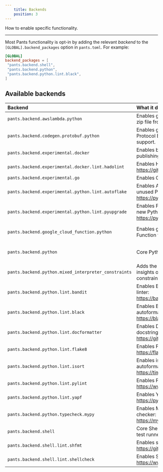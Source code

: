 ```yaml
---
    title: Backends
    position: 3
---
```


How to enable specific functionality.

---

Most Pants functionality is opt-in by adding the relevant _backend_ to the `[GLOBAL].backend_packages` option in `pants.toml`. For example:
```toml title="pants.toml"
[GLOBAL]
backend_packages = [
 "pants.backend.shell",
 "pants.backend.python",
 "pants.backend.python.lint.black",
]
```


## Available backends

| Backend | What it does | Docs |
| :--- | :--- | :--- |
| `pants.backend.awslambda.python` | Enables generating an AWS Lambda zip file from Python code. | [AWS Lambda](doc:awslambda-python) |
| `pants.backend.codegen.protobuf.python` | Enables generating Python from Protocol Buffers. Includes gRPC support. | [Protobuf and gRPC](doc:protobuf) |
| `pants.backend.experimental.docker` | Enables building, running, and publishing Docker images. | [Docker overview](doc:docker) |
| `pants.backend.experimental.docker.lint.hadolint` | Enables Hadolint, a Docker linter: https://github.com/hadolint/hadolint | [Docker overview](doc:docker) |
| `pants.backend.experimental.go` | Enables Go support. | [Go overview](doc:go) |
| `pants.backend.experimental.python.lint.autoflake` | Enables Autoflake, which removes unused Python imports: https://pypi.org/project/autoflake/ | [Linters and formatters](doc:python-linters-and-formatters) |
| `pants.backend.experimental.python.lint.pyupgrade` | Enables Pyupgrade, which upgrades to new Python syntax: https://pypi.org/project/pyupgrade/ | [Linters and formatters](doc:python-linters-and-formatters) |
| `pants.backend.google_cloud_function.python` | Enables generating a Google Cloud Function from Python code. | [Google Cloud Function](doc:google-cloud-function-python) |
| `pants.backend.python` | Core Python support. | [Enabling Python support](doc:python-backend) |
| `pants.backend.python.mixed_interpreter_constraints` | Adds the `py-constraints` goal for insights on Python interpreter constraints. | [Interpreter compatibility](doc:python-interpreter-compatibility) |
| `pants.backend.python.lint.bandit` | Enables Bandit, the Python security linter: https://bandit.readthedocs.io/en/latest/. | [Linters and formatters](doc:python-linters-and-formatters) |
| `pants.backend.python.lint.black` | Enables Black, the Python autoformatter: https://black.readthedocs.io/en/stable/. | [Linters and formatters](doc:python-linters-and-formatters) |
| `pants.backend.python.lint.docformatter` | Enables Docformatter, the Python docstring autoformatter: https://github.com/myint/docformatter. | [Linters and formatters](doc:python-linters-and-formatters) |
| `pants.backend.python.lint.flake8` | Enables Flake8, the Python linter: https://flake8.pycqa.org/en/latest/. | [Linters and formatters](doc:python-linters-and-formatters) |
| `pants.backend.python.lint.isort` | Enables isort, the Python import autoformatter: https://timothycrosley.github.io/isort/. | [Linters and formatters](doc:python-linters-and-formatters) |
| `pants.backend.python.lint.pylint` | Enables Pylint, the Python linter: https://www.pylint.org | [Linters and formatters](doc:python-linters-and-formatters) |
| `pants.backend.python.lint.yapf` | Enables Yapf, the Python formatter: https://pypi.org/project/yapf/ | [Linters and formatters](doc:python-linters-and-formatters) |
| `pants.backend.python.typecheck.mypy` | Enables MyPy, the Python type checker: https://mypy.readthedocs.io/en/stable/. | [check](doc:python-check-goal) |
| `pants.backend.shell` | Core Shell support, including shUnit2 test runner. | [Shell overview](doc:shell) |
| `pants.backend.shell.lint.shfmt` | Enables shfmt, a Shell autoformatter: https://github.com/mvdan/sh. | [Shell overview](doc:shell) |
| `pants.backend.shell.lint.shellcheck` | Enables Shellcheck, a Shell linter: https://www.shellcheck.net/. | [Shell overview](doc:shell) |
